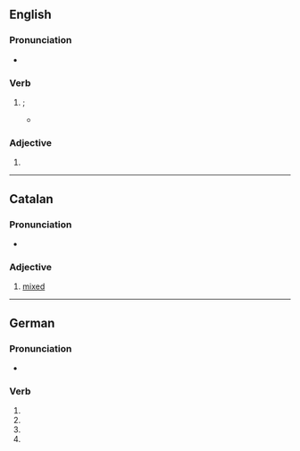 ==English==

===Pronunciation===
* {{rhymes|en|ɪkst}}

===Verb===
{{head|en|verb form}}

# {{en-past of|mix|nodot=1}}; {{archaic spelling of|en|mixed|nocap=1}}
#* {{quote-book|en|author=[[w:Samuel Butler (poet)|Samuel Butler]]|title=[[s:Hudibras|Hudibras]]|year=1859
|page=14|passage=The upper part thereof was whey, / The nether orange, '''mixt''' with grey.}}

===Adjective===
{{en-adj}}

# {{archaic spelling of|en|mixed}}

----

==Catalan==

===Pronunciation===
* {{ca-IPA}}

===Adjective===
{{ca-adj}}

# [[mixed]]

----

==German==

===Pronunciation===
* {{audio|de|De-mixt.ogg|Audio}}

===Verb===
{{head|de|verb form}}

# {{de-verb form of|mixen|2|s|g}}
# {{de-verb form of|mixen|2|p|g}}
# {{de-verb form of|mixen|3|s|g}}
# {{de-verb form of|mixen|i|p}}